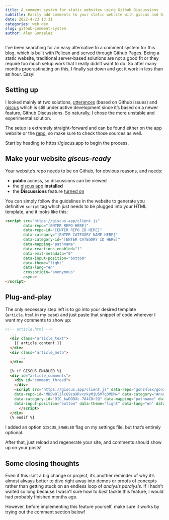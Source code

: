 ---
title: A comment system for static websites using Github Discussions
subtitle: Easily add comments to your static website with giscus and GitHub Discussions!
date: 2022-4-23 13:31
categories: web dev
slug: github-comment-system
author: Alex Gonzalez
---

I've been searching for an easy alternative to a comment system for this [blog](https://www.alexgonzalezc.dev), which is built with [Pelican](https://blog.getpelican.com/) and served through Github Pages. Being a static website, traditional server-based solutions are not a good fit or they require too much setup work that I really didn't want to do. 
So after many months procrastinating on this, I finally sat down and got it work in less than an hour. Easy!

## Setting up

I looked mainly at two solutions, [utterances](https://utteranc.es) (based on Github issues) and [giscus](https://giscus.app) which is still under active development since it's based on a newer feature, Github Discussions. So naturally, I chose the more unstable and experimental solution.

The setup is extremely straight-forward and can be found either on the app website or the [repo](https://github.com/giscus/giscus), so make sure to check those sources as well.

Start by heading to https://giscus.app to begin the process.

## Make your website _giscus-ready_

Your website's repo needs to be on Github, for obvious reasons, and needs:

- __public__ access, so discussions can be viewed
- the [giscus app](https://github.com/apps/giscus) __installed__
- the __Discussions__ feature [turned on](https://docs.github.com/en/repositories/managing-your-repositorys-settings-and-features/enabling-features-for-your-repository/enabling-or-disabling-github-discussions-for-a-repository)

You can simply follow the guidelines in the website to generate you definitive `script` tag which just needs to be plugged into your HTML template, and it looks like this:

```html
<script src="https://giscus.app/client.js"
        data-repo="[ENTER REPO HERE]"
        data-repo-id="[ENTER REPO ID HERE]"
        data-category="[ENTER CATEGORY NAME HERE]"
        data-category-id="[ENTER CATEGORY ID HERE]"
        data-mapping="pathname"
        data-reactions-enabled="1"
        data-emit-metadata="0"
        data-input-position="bottom"
        data-theme="light"
        data-lang="en"
        crossorigin="anonymous"
        async>
</script>
```

## Plug-and-play

The only necessary step left is to go into your desired template (`article.html` in my case) and just paste that snippet of code wherever I want my comments to show up:

```html
<!-- article.html -->
  ...
  <div class="article_text">
    {{ article.content }}
  </div>
  <div class="article_meta">
      ...
  </div>

  {% if GISCUS_ENABLED %}
  <div id="article_comments">
    <div id="comment_thread">
    </div>
    <script src="https://giscus.app/client.js" data-repo="gonz4lex/gonz4lex.github.io"
    data-repo-id="MDEwOlJlcG9zaXRvcnkyMjU5MTg3MDM=" data-category="Announcements"
    data-category-id="DIC_kwDODXc-784COr2Q" data-mapping="pathname" data-reactions-enabled="1" data-emit-metadata="0"
    data-input-position="bottom" data-theme="light" data-lang="en" data-loading="lazy" crossorigin="anonymous" async>
      </script>
  </div>
  {% endif %}
```

I added an option `GISCUS_ENABLED` flag on my settings file, but that's entirely optional.

After that, just reload and regenerate your site, and comments should show up on your posts!

## Some closing thoughts 

Even if this isn't a big change or project, it's another reminder of why it's almost always better to dive right away into demos or proofs of concepts rather than getting stuck on an endless loop of _analysis paralysis_. If I hadn't waited so long because I wasn't sure how to _best_ tackle this feature, I would had probably finished months ago.

However, before implementing this feature yourself, make sure it works by trying out the comment section below!



